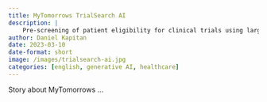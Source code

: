 ```yaml
---
title: MyTomorrows TrialSearch AI
description: |
    Pre-screening of patient eligibility for clinical trials using large language models.
author: Daniel Kapitan
date: 2023-03-10
date-format: short
image: /images/trialsearch-ai.jpg
categories: [english, generative AI, healthcare]
---
```


Story about MyTomorrows ...
